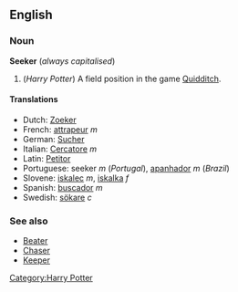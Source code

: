 ==English==
===Noun===
'''Seeker''' (''always capitalised'')

# (''Harry Potter'') A field position in the game [[Quidditch]].

====Translations====
*Dutch: [[Zoeker]]<!-- gender? -->
*French: [[attrapeur]] ''m''
*German: [[Sucher]]<!-- gender? -->
*Italian: [[Cercatore]] ''m''
*Latin: [[Petitor]]<!-- gender? -->
*Portuguese: seeker ''m'' (''Portugal''), [[apanhador]] ''m'' (''Brazil'')
*Slovene: [[iskalec]] ''m'', [[iskalka]] ''f''
*Spanish: [[buscador]] ''m''
*Swedish: [[sökare]] ''c''

===See also===
*[[Beater]]
*[[Chaser]]
*[[Keeper]]

[[Category:Harry Potter]]